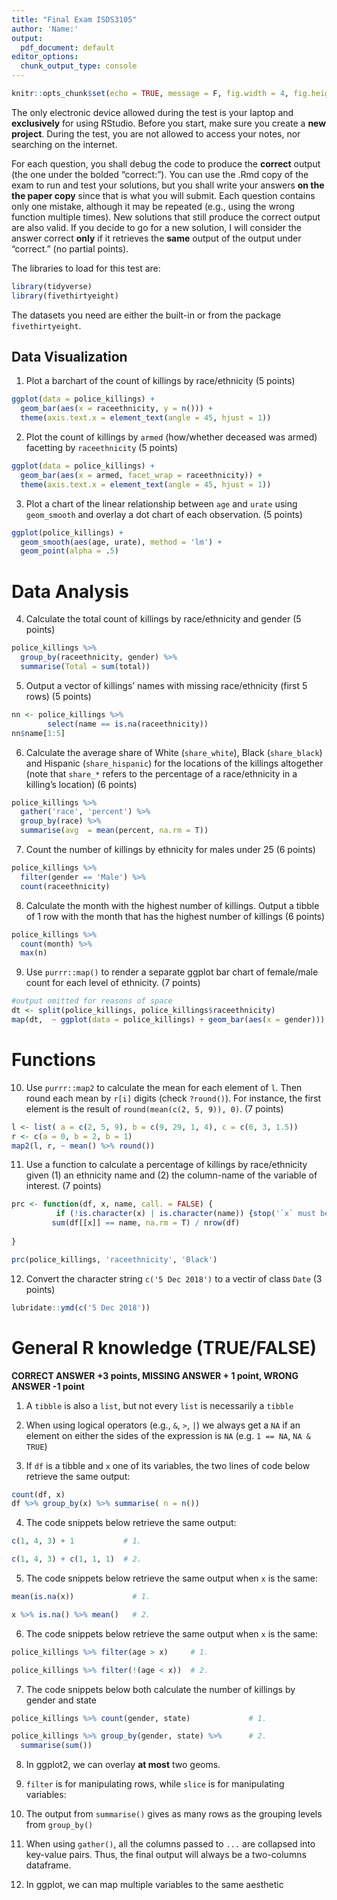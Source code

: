 ```yaml
---
title: "Final Exam ISDS3105"
author: 'Name:'
output:
  pdf_document: default
editor_options:
  chunk_output_type: console
---
```


```r
knitr::opts_chunk$set(echo = TRUE, message = F, fig.width = 4, fig.height = 3)
```



The only electronic device allowed during the test is your laptop and **exclusively** for using RStudio. Before you start, make sure you create a **new project**. During the test, you are not allowed to access your notes, nor searching on the internet. 

For each question, you shall debug the code to produce the **correct** output (the one under the bolded "correct:"). You can use the .Rmd copy of the exam to run and test your solutions, but you shall write your answers **on the the paper copy** since that is what you will submit. Each question contains only one mistake, although it may be repeated (e.g., using the wrong function multiple times). New solutions that still produce the correct output are also valid. If you decide to go for a new solution, I will consider the answer correct **only** if it retrieves the **same** output of the output under "correct." (no partial points).

The libraries to load for this test are:

```r
library(tidyverse)
library(fivethirtyeight)
```

The datasets you need are either the built-in or from the package `fivethirtyeight`.

\newpage

## Data Visualization

1. Plot a barchart of the count of killings by race/ethnicity (5 points)

```r
ggplot(data = police_killings) +
  geom_bar(aes(x = raceethnicity, y = n())) +
  theme(axis.text.x = element_text(angle = 45, hjust = 1))
```


2. Plot the count of killings by `armed` (how/whether deceased was armed) facetting by `raceethnicity` (5 points)

```r
ggplot(data = police_killings) +
  geom_bar(aes(x = armed, facet_wrap = raceethnicity)) +
  theme(axis.text.x = element_text(angle = 45, hjust = 1))
```


3. Plot a chart of the linear relationship between `age` and `urate` using `geom_smooth` and overlay a dot chart of each observation. (5 points)


```r
ggplot(police_killings) +
  geom_smooth(aes(age, urate), method = 'lm') +
  geom_point(alpha = .5)
```


# Data Analysis

4. Calculate the total count of killings by race/ethnicity and gender (5 points)

```r
police_killings %>% 
  group_by(raceethnicity, gender) %>% 
  summarise(Total = sum(total)) 
```


5. Output a vector of killings' names with missing race/ethnicity (first 5 rows) (5 points)

```r
nn <- police_killings %>% 
        select(name == is.na(raceethnicity)) 
nn$name[1:5]
```

 

6. Calculate the average share of White (`share_white`), Black (`share_black`) and Hispanic (`share_hispanic`) for the locations of the killings altogether (note that `share_*` refers to the percentage of a race/ethnicity in a killing's location) (6 points)

\vspace{30pt}

```r
police_killings %>% 
  gather('race', 'percent') %>% 
  group_by(race) %>% 
  summarise(avg  = mean(percent, na.rm = T))
```

\vspace{30pt}

7. Count the number of killings by ethnicity for males under 25 (6 points)

\vspace{30pt}
```r
police_killings %>% 
  filter(gender == 'Male') %>% 
  count(raceethnicity)
```


8. Calculate the month with the highest number of killings. Output a tibble of 1 row with the month that has the highest number of killings (6 points)


```r
police_killings %>% 
  count(month) %>% 
  max(n)
```


9. Use `purrr::map()` to render a separate ggplot bar chart of female/male count for each level of ethnicity. (7 points)

```r
#output omitted for reasons of space
dt <- split(police_killings, police_killings$raceethnicity)
map(dt,  ~ ggplot(data = police_killings) + geom_bar(aes(x = gender)))
```



# Functions

10. Use `purrr::map2` to calculate the mean for each element of `l`. Then round each mean by `r[i]` digits (check `?round()`). For instance, the first element is the result of `round(mean(c(2, 5, 9)), 0)`. (7 points)

```r
l <- list( a = c(2, 5, 9), b = c(9, 29, 1, 4), c = c(6, 3, 1.5))
r <- c(a = 0, b = 2, b = 1)
map2(l, r, ~ mean() %>% round())
```


11. Use a function to calculate a percentage of killings by race/ethnicity given (1) an ethnicity name and (2) the column-name of the variable of interest. (7 points)

```r
prc <- function(df, x, name, call. = FALSE) {
          if (!is.character(x) | is.character(name)) {stop('`x` must be a character')}
         sum(df[[x]] == name, na.rm = T) / nrow(df) 
         
}
```

```r
prc(police_killings, 'raceethnicity', 'Black')
```

12. Convert the character string `c('5 Dec 2018')` to a vectir of class `Date` (3 points)

```r
lubridate::ymd(c('5 Dec 2018'))
```
 

# General R knowledge (TRUE/FALSE)

**CORRECT ANSWER +3 points, MISSING ANSWER + 1 point, WRONG ANSWER -1 point**



 1. A `tibble` is also a `list`, but not every `list` is necessarily a `tibble` 
 
 2. When using logical operators (e.g., `&`, `>`, `|`) we always get a `NA` if an element on either the sides of the expression is `NA` (e.g. `1 == NA`, `NA & TRUE`)
 
 3. If `df` is a tibble and `x` one of its variables, the two lines of code below retrieve the same output:
 
```r
count(df, x)
df %>% group_by(x) %>% summarise( n = n())
```

 4. The code snippets below retrieve the same output:
 
```r
c(1, 4, 3) + 1           # 1.

c(1, 4, 3) + c(1, 1, 1)  # 2. 
```
 

 5. The code snippets below retrieve the same output when `x` is the same:
 
```r
mean(is.na(x))             # 1. 

x %>% is.na() %>% mean()   # 2.
```
 

 6. The code snippets below retrieve the same output when `x` is the same:
 
```r
police_killings %>% filter(age > x)     # 1. 

police_killings %>% filter(!(age < x))  # 2.
```


  7. The code snippets below both calculate the number of killings by gender and state
 
```r
police_killings %>% count(gender, state)             # 1. 

police_killings %>% group_by(gender, state) %>%      # 2.
  summarise(sum())
```


  8. In ggplot2, we can overlay **at most** two geoms.


  9. `filter` is for manipulating rows, while `slice` is for manipulating variables:
  

  10. The output from `summarise()` gives as many rows as the grouping levels from `group_by()`

  
  11. When using `gather()`, all the columns passed to `...` are collapsed into key-value pairs. Thus, the final output will always be a two-columns dataframe.
  
  
  12. In ggplot, we can map multiple variables to the same aesthetic

